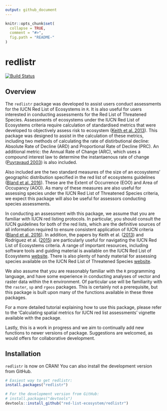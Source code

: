 ```yaml
---
output: github_document
---
```


<!-- README.md is generated from README.Rmd. Please edit that file -->

```r
knitr::opts_chunk$set(
  collapse = TRUE,
  comment = "#>",
  fig.path = "README-"
)
```

# redlistr

[![Build Status](https://travis-ci.org/red-list-ecosystem/redlistr.svg?branch=master)](https://travis-ci.org/red-list-ecosystem/redlistr)

## Overview
The `redlistr` package was developed to assist users conduct assessments for the
IUCN Red List of Ecosystems in `R`. It is also useful for users interested in
conducting assessments for the Red List of Threatened Species. Assessments of
ecosystems under the IUCN Red List of Ecosystems criteria require calculation of
standardised metrics that were developed to objectively assess risk to ecosystem
([Keith et al. 2013](http://journals.plos.org/plosone/article?id=10.1371/journal.pone.0062111)).
This package was designed to assist in the calculation of these metrics, 
including two methods of calculating the rate of distirbutional decline: 
Absolute Rate of Decline (ARD) and Proportional Rate of Decline (PRC). An 
additional metric: the Annual Rate of Change (ARC), which uses a compound 
interest law to determine the instantaenous rate of change ([Puyravaud 2003](http://www.sciencedirect.com/science/article/pii/S0378112702003353)) is
also included.

Also included are the two standard measures of the size of an 
ecosystems' geographic distribution specified in the red list of ecosystems
guidelines ([Bland et al. 2016](https://portals.iucn.org/library/sites/library/files/documents/2016-010.pdf)).
These are the Extent of Occurrence (EOO) and Area of Occupancy (AOO). As many of
these measures are also useful for assessing species under the IUCN Red List of
Threatened Species criteria, we expect this package will also be useful for
assessors conducting species assessments.

In conducting an assessment with this package, we assume that you are familiar 
with IUCN red listing protocols. In particular, you should consult the IUCN 
guidelines for both of the red lists, which are the definitive sources of all 
information required to ensure consistent application of IUCN criteria ([Bland et al. 2016](https://portals.iucn.org/library/sites/library/files/documents/2016-010.pdf)).
In addition, the papers by Keith et al.
([2013](http://journals.plos.org/plosone/article?id=10.1371/journal.pone.0062111))
and Rodriguez et al.
([2015](https://www.iucn.org/sites/dev/files/content/documents/rodriguez-etal-2015-a-practical-guide-iucn-rle_erratum.pdf))
are particularly useful for navigating the IUCN Red List of Ecosystems criteria.
A range of important resources, including software tools and guiding material is
available on the IUCN Red List of Ecosystems 
[website](https://www.iucnrle.org/). There is also plenty of handy material for 
assessing species available on the IUCN Red List of Threatened Species 
[website](http://www.iucnredlist.org).

We also assume that you are reasonably familiar with the `R` programming
language, and have some experience in conducting analyses of vector and raster
data within the `R` environment. Of particular use will be familiarity with the
`raster`, `sp` and `rgeos` packages. This is certainly not a prerequisite, but
this package is built upon many of the functions available in these three
packages.

For a more detailed tutorial explaining how to use this package, please refer to
the 'Calculating spatial metrics for IUCN red list assessments' vignette
available with the package.

Lastly, this is a work in progress and we aim to continually add new functions to 
newer versions of package. Suggestions are welcomed, as would offers for 
collaborative development.

## Installation
`redlistr` is now on CRAN! You can also install the development version from GitHub.
```r
# Easiest way to get redlistr:
install.packages("redlistr")

# For the development version from GitHub:
# install.packages("devtools")
devtools::install_github("red-list-ecosystem/redlistr")
```
